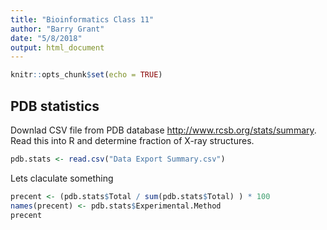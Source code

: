 ```yaml
---
title: "Bioinformatics Class 11"
author: "Barry Grant"
date: "5/8/2018"
output: html_document
---
```


```r
knitr::opts_chunk$set(echo = TRUE)
```

## PDB statistics

Downlad CSV file from PDB database <http://www.rcsb.org/stats/summary>. Read this into R and determine fraction of X-ray structures.

```r
pdb.stats <- read.csv("Data Export Summary.csv")
```

Lets claculate something

```r
precent <- (pdb.stats$Total / sum(pdb.stats$Total) ) * 100
names(precent) <- pdb.stats$Experimental.Method
precent
```


